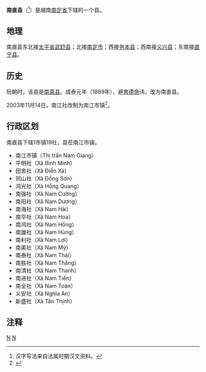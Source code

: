 {{Infobox Settlement
|name                   = 南直县
|settlement_type        = 县
|official_name          = 
|other_name             = 
|native_name            = {{lang|vi|Huyện Nam Trực}}
|nickname               = 
|motto                  = 
|image_skyline          = 
|imagesize              = 
|image_caption          = 
|image_flag             = 
|flag_size              = 
|image_seal             = 
|seal_size              = 
|image_shield           = 
|shield_size            = 
|image_blank_emblem     = 
|blank_emblem_size      = 
|image_map              = {{Infobox mapframe|frame-width=250|zoom=10}}
|mapsize                = 
|map_caption            = 
|image_map1             = Namdinh.jpg
|mapsize1               = 
|map_caption1           = 南直县在南定省的位置
|pushpin_map            = Vietnam
|pushpin_label_position = bottom
|pushpin_map_caption    = 南直县在越南的位置
|pushpin_map1           = 
|pushpin_label_position1= 
|pushpin_map_caption1   = 
|subdivision_type       = 国家
|subdivision_name       = {{flag|Vietnam}}
|subdivision_type1      = [[越南行政区划|省]]
|subdivision_name1      = [[南定省|南定省]]
|subdivision_type2      = 行政区划
|subdivision_name2      = 1市镇19社
|subdivision_type3      = 
|subdivision_name3      = 
|seat_type              = 县莅
|seat                   = {{link-vi|南江市镇|Nam Giang (thị trấn)}}
|government_type        = 
|leader_title           = 
|leader_name            = 
|leader_title1          = 
|leader_name1           = 
|established_title      = 
|established_date       = 
|area_magnitude         = 
|unit_pref              = 
|area_footnotes         = 
|area_total_km2         = 163.89
|area_land_km2          = 
|area_water_km2         = 
|area_water_percent     = 
|area_urban_km2         = 
|area_metro_km2         = 
|population_as_of       = 2017年
|population_footnotes   = 
|population_note        = 
|population_total       = 194112
|population_density_km2 = auto
|population_metro             = 
|population_density_metro_km2 = 
|population_urban             = 
|population_density_urban_km2 = 
|timezone               = [[越南标准时间|越南标准时间]]
|utc_offset             = +7
|elevation_footnotes    = 
|elevation_m            = 
|coor_type              = 
|coordinates            = 
|postal_code_type       = 
|postal_code            = 
|area_code              = 
|website                = [http://namtruc.namdinh.gov.vn 南直县电子信息门户网站]
|footnotes              = 
}}
'''南直县'''（{{vie|v='''Huyện Nam Trực'''|hn=縣南直}}<ref>汉字写法来自法属时期汉文资料。</ref>）是越南[[南定省|南定省]]下辖的一个县。

==地理==
南直县东北接[[太平省|太平省]][[武舒县|武舒县]]；北接[[南定市|南定市]]；西接[[务本县|务本县]]；西南接[[义兴县|义兴县]]；东南接[[直宁县|直宁县]]。

==历史==
阮朝时，该县是[[南真县|南真县]]。成泰元年（1889年），避[[育德帝|育德帝]]讳，改为南直县。

2003年11月14日，南江社改制为南江市镇<ref>{{Cite web |url=https://thuvienphapluat.vn/van-ban/Bo-may-hanh-chinh/Nghi-dinh-137-2003-ND-CP-thanh-lap-thi-tran-thuoc-huyen-Nam-Truc-Xuan-Truong-My-Loc-Giao-Thuy-tinh-Nam-Dinh-51594.aspx |title=Nghị định 137/2003/NĐ-CP về việc thành lập thị trấn thuộc các huyện Nam Trực, Xuân Trường, Mỹ Lộc và Giao Thủy, tỉnh Nam Định |accessdate=2020-05-06 |archive-date=2016-05-03 |archive-url=https://web.archive.org/web/20160503213057/http://thuvienphapluat.vn/van-ban/Bo-may-hanh-chinh/Nghi-dinh-137-2003-ND-CP-thanh-lap-thi-tran-thuoc-huyen-Nam-Truc-Xuan-Truong-My-Loc-Giao-Thuy-tinh-Nam-Dinh-51594.aspx |dead-url=no }}</ref>。

==行政区划==
南直县下辖1市镇19社，县莅南江市镇。
*南江市镇（Thị trấn Nam Giang）
*平明社（Xã Bình Minh）
*田舍社（Xã Điền Xá）
*同山社（Xã Đồng Sơn）
*鸿光社（Xã Hồng Quang）
*南强社（Xã Nam Cường）
*南阳社（Xã Nam Dương）
*南海社（Xã Nam Hải）
*南华社（Xã Nam Hoa）
*南鸿社（Xã Nam Hồng）
*南雄社（Xã Nam Hùng）
*南利社（Xã Nam Lợi）
*南美社（Xã Nam Mỹ）
*南泰社（Xã Nam Thái）
*南胜社（Xã Nam Thắng）
*南清社（Xã Nam Thanh）
*南进社（Xã Nam Tiến）
*南全社（Xã Nam Toàn）
*义安社（Xã Nghĩa An）
*新盛社（Xã Tân Thịnh）

==注释==
{{reflist}}

{{南定省行政区划}}
{{越南红河三角洲之县市镇区域划分}}

[[Category:越南县份|N]]
[[Category:南定省|N]]